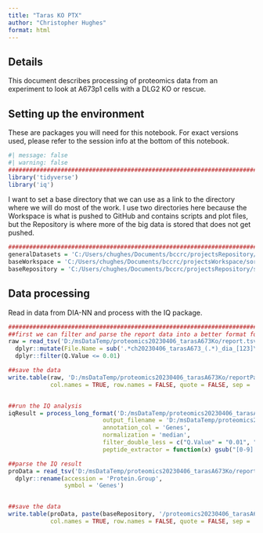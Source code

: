 ```yaml
---
title: "Taras KO PTX"
author: "Christopher Hughes"
format: html
---
```


## Details

This document describes processing of proteomics data from an experiment to look at A673p1 cells with a DLG2 KO or rescue.

## Setting up the environment

These are packages you will need for this notebook. For exact versions used, please refer to the session info at the bottom of this notebook.

```r
#| message: false
#| warning: false
##########################################################################################
library('tidyverse')
library('iq')
```

I want to set a base directory that we can use as a link to the directory where we will do most of the work. I use two directories here because the Workspace is what is pushed to GitHub and contains scripts and plot files, but the Repository is where more of the big data is stored that does not get pushed.

```r
##########################################################################################
generalDatasets = 'C:/Users/chughes/Documents/bccrc/projectsRepository/generalDatasets'
baseWorkspace = 'C:/Users/chughes/Documents/bccrc/projectsWorkspace/sorensenLab/relatedToOthers'
baseRepository = 'C:/Users/chughes/Documents/bccrc/projectsRepository/sorensenLab/relatedToOthers'
```

## Data processing

Read in data from DIA-NN and process with the IQ package.

```r
##########################################################################################
##first we can filter and parse the report data into a better format for IQ
raw = read_tsv('D:/msDataTemp/proteomics20230406_tarasA673Ko/report.tsv', show_col_types = FALSE) %>%
  dplyr::mutate(File.Name = sub('.*ch20230406_tarasA673_(.*)_dia_[123]\\.mzML', '\\1', File.Name)) %>%
  dplyr::filter(Q.Value <= 0.01)

##save the data
write.table(raw, 'D:/msDataTemp/proteomics20230406_tarasA673Ko/reportParsed.tsv', 
            col.names = TRUE, row.names = FALSE, quote = FALSE, sep = '\t')


##run the IQ analysis
iqResult = process_long_format('D:/msDataTemp/proteomics20230406_tarasA673Ko/reportParsed.tsv', 
                           output_filename = 'D:/msDataTemp/proteomics20230406_tarasA673Ko/reportParsedIqQuant.tsv',
                           annotation_col = 'Genes',
                           normalization = 'median',
                           filter_double_less = c("Q.Value" = "0.01", "PG.Q.Value" = "0.01"),
                           peptide_extractor = function(x) gsub("[0-9].*$", "", x))

##parse the IQ result
proData = read_tsv('D:/msDataTemp/proteomics20230406_tarasA673Ko/reportParsedIqQuant.tsv', show_col_types = FALSE) %>%
  dplyr::rename(accession = 'Protein.Group',
                symbol = 'Genes')


##save the data
write.table(proData, paste(baseRepository, '/proteomics20230406_tarasA673Ko/dataset_processedA673SteapKoData.tsv', sep = ''), 
            col.names = TRUE, row.names = FALSE, quote = FALSE, sep = '\t')
```
